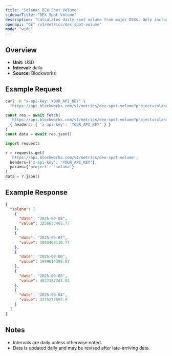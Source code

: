 ```yaml
---
title: "Solana: DEX Spot Volume"
sidebarTitle: "DEX Spot Volume"
description: "Calculates daily spot volume from major DEXs. Only includes volumes from fee-paying liquidity pools"
openapi: "GET /v1/metrics/dex-spot-volume"
mode: "wide"
---
```


## Overview

- **Unit:** USD
- **Interval:** daily
- **Source:** Blockworks

## Example Request

<CodeGroup>

```bash cURL
curl -H "x-api-key: YOUR_API_KEY" \
  "https://api.blockworks.com/v1/metrics/dex-spot-volume?project=solana"
```

```typescript TypeScript
const res = await fetch(
  'https://api.blockworks.com/v1/metrics/dex-spot-volume?project=solana',
  { headers: { 'x-api-key': 'YOUR_API_KEY' } }
)
const data = await res.json()
```

```python Python
import requests

r = requests.get(
  'https://api.blockworks.com/v1/metrics/dex-spot-volume',
  headers={'x-api-key': 'YOUR_API_KEY'},
  params={'project': 'solana'}
)
data = r.json()
```

</CodeGroup>

## Example Response

```json
{
  "solana": [
    {
      "date": "2025-09-08",
      "value": 3256633465.77
    },
    {
      "date": "2025-09-07",
      "value": 1803468110.77
    },
    {
      "date": "2025-09-06",
      "value": 1999614388.81
    },
    {
      "date": "2025-09-05",
      "value": 4822387241.84
    },
    {
      "date": "2025-09-04",
      "value": 3375277597.9
    }
  ]
}
```

## Notes
- Intervals are daily unless otherwise noted.
- Data is updated daily and may be revised after late-arriving data.